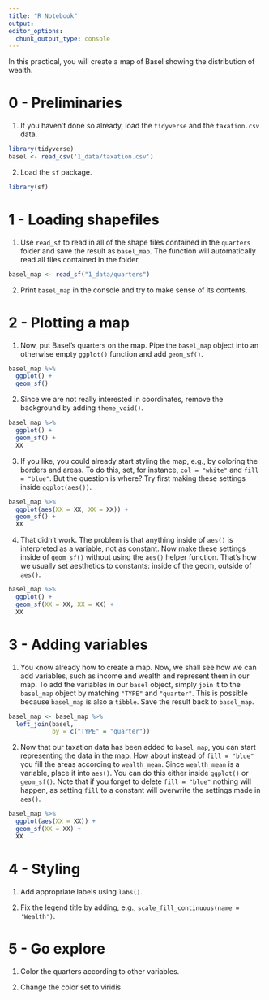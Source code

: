 ```yaml
---
title: "R Notebook"
output:
editor_options:
  chunk_output_type: console
---
```


In this practical, you will create a map of Basel showing the distribution of wealth.   

# 0 - Preliminaries

1. If you haven't done so already, load the `tidyverse` and the `taxation.csv` data. 

```r
library(tidyverse)
basel <- read_csv('1_data/taxation.csv')
```

2. Load the `sf` package. 

```r
library(sf)
```

# 1 - Loading shapefiles

1. Use `read_sf` to read in all of the shape files contained in the `quarters` folder and save the result as `basel_map`. The function will automatically read all files contained in the folder.

```r
basel_map <- read_sf("1_data/quarters")
```

2. Print `basel_map` in the console and try to make sense of its contents. 

# 2 - Plotting a map

1. Now, put Basel's quarters on the map. Pipe the `basel_map` object into an otherwise empty `ggplot()` function and add `geom_sf()`. 

```r
basel_map %>% 
  ggplot() + 
  geom_sf()
```

2. Since we are not really interested in coordinates, remove the background by adding `theme_void()`.  

```r
basel_map %>% 
  ggplot() + 
  geom_sf() + 
  XX
```

3. If you like, you could already start styling the map, e.g., by coloring the borders and areas. To do this, set, for instance, `col = "white"` and `fill = "blue"`. But the question is where? Try first making these settings inside `ggplot(aes())`. 

```r
basel_map %>% 
  ggplot(aes(XX = XX, XX = XX)) + 
  geom_sf() + 
  XX
```

4. That didn't work. The problem is that anything inside of `aes()` is interpreted as a variable, not as constant. Now make these settings inside of `geom_sf()` without using the `aes()` helper function. That's how we usually set aesthetics to constants: inside of the geom, outside of `aes()`.

```r
basel_map %>% 
  ggplot() + 
  geom_sf(XX = XX, XX = XX) + 
  XX
```

# 3 - Adding variables

1. You know already how to create a map. Now, we shall see how we can add variables, such as income and wealth and represent them in our map. To add the variables in our `basel` object, simply `join` it to the `basel_map` object by matching `"TYPE"` and `"quarter"`. This is possible because `basel_map` is also a `tibble`. Save the result back to `basel_map`.

```r
basel_map <- basel_map %>% 
  left_join(basel,
            by = c("TYPE" = "quarter"))
```

2. Now that our taxation data has been added to `basel_map`, you can start representing the data in the map. How about instead of `fill = "blue"` you fill the areas according to `wealth_mean`. Since `wealth_mean` is a variable, place it into `aes()`. You can do this either inside `ggplot()` or `geom_sf()`. Note that if you forget to delete `fill = "blue"` nothing will happen, as setting `fill` to a constant will overwrite the settings made in `aes()`.    

```r
basel_map %>% 
  ggplot(aes(XX = XX)) + 
  geom_sf(XX = XX) + 
  XX
```

# 4 - Styling

1. Add appropriate labels using `labs()`. 

2. Fix the legend title by adding, e.g., `scale_fill_continuous(name = 'Wealth')`.

# 5 - Go explore

1. Color the quarters according to other variables. 

2. Change the color set to viridis. 






